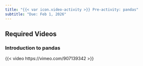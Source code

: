```yaml
---
title: "{{< var icon.video-activity >}} Pre-activity: pandas"
subtitle: "Due: Feb 1, 2026"
---
```


## Required Videos

### Introduction to pandas

{{< video https://vimeo.com/907139342 >}}
